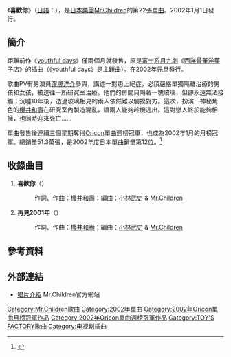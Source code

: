 {{refimprove|time=2010-07-28T01:33:15+00:00}}
{{Infobox Single 
| Name           = 喜歡你<br />{{lang|ja|君が好き}}
| Artist         = [[Mr.Children|Mr.Children]]
| Album          = [[IT'S_A_WONDERFUL_WORLD|IT'S A WONDERFUL WORLD]]
| Released       = 2002年1月1日
| Format         = [[單曲|單曲CD]]
| Recorded       = 
| Genre          = [[J-POP|J-POP]]
| Length         = 10分59秒
| Label          = [[TOY'S_FACTORY|TOY'S FACTORY]]
| Writer         = [[櫻井和壽|櫻井和壽]]
| Producer       = [[小林武史|小林武史]]
| Certification  = 雙白金（[[日本唱片協會|日本唱片協會]]）
| Chart position = * 週間最高排行第1位（[[Oricon|Oricon]]）
* 2002年1月度月間排行第1位（[[Oricon|Oricon]]）
* 2002年度年間排行第12位（[[Oricon|Oricon]]）
| Last single    = [[youthful_days|youthful days]]<br />（2001年）
| This single    = '''喜歡你'''<br />（2002年）
| Next single    = [[Any|Any]]<br />（2002年）
| Misc           = 
}}
《'''喜歡你'''》（[[日語|日語]]：{{lang|ja|'''君が好き'''}}），是[[日本|日本]][[樂團|樂團]][[Mr.Children|Mr.Children]]的第22張[[單曲|單曲]]。2002年1月1日發行。

==簡介==
距離前作《[[youthful_days|youthful days]]》僅兩個月就發售，原是[[富士電視台|富士系]][[富士電視台週一晚間九點連續劇|月九劇]]《[[西洋骨董洋菓子店_(電視劇)|西洋骨董洋菓子店]]》的插曲（《youthful days》是主題曲）。在2002年[[元旦|元旦]]發行。

歌曲PV有男演員[[窪塚洋介|窪塚洋介]]參與，講述一對患上絕症，必須嚴格單獨隔離治療的男孩和女孩，被送往一所研究室治療。他們的房間只隔著一塊玻璃，但卻永遠無法接觸；沉睡10年後，透過玻璃相見的兩人依然難以觸摸對方。這次，扮演一神秘角色的[[櫻井和壽|櫻井和壽]]在研究室內製造混亂，讓兩人能夠趁機逃出。這對戀人終於能夠相擁，也同時迎來死亡……

單曲發售後連續三個星期奪得[[Oricon|Oricon]]單曲週榜冠軍，也成為2002年1月的月榜冠軍。總銷量51.3萬張，是2002年度日本單曲銷量第12位。<ref>{{Cite web |url=http://www.musictvprogram.com/corner-ranking-2002.html |script-title=ja:2002年間シングルランキング TOP100 |access-date=2010-07-27 |archive-url=https://web.archive.org/web/20070517200122/http://www.musictvprogram.com/corner-ranking-2002.html |archive-date=2007-05-17 |dead-url=yes }}</ref>

==收錄曲目==
# '''喜歡你'''（{{lang|ja|君が好き}}）
#:作詞、作曲：[[櫻井和壽|櫻井和壽]]；編曲：[[小林武史|小林武史]] & [[Mr.Children|Mr.Children]]
# '''再見2001年'''（{{lang|ja|さよなら2001年}}）
#:作詞、作曲：[[櫻井和壽|櫻井和壽]]；編曲：[[小林武史|小林武史]] & [[Mr.Children|Mr.Children]]

==參考資料==
{{reflist}}

==外部連結==
*[http://www.mrchildren.jp/disco/single/single22.html 唱片介紹]{{Wayback|url=http://www.mrchildren.jp/disco/single/single22.html |date=20190818140156 }} Mr.Children官方網站

{{Mr.Children}}
{{Oricon單曲月榜冠軍 (2000年代前期)|2002年1月}}
{{Oricon單曲週榜冠軍 (2002年)|2002年1月14日—1月21日，共2週}}

{{DEFAULTSORT:Kimi ga Suki}}
[[Category:Mr.Children歌曲|Category:Mr.Children歌曲]]
[[Category:2002年單曲|Category:2002年單曲]]
[[Category:2002年Oricon單曲月榜冠軍作品|Category:2002年Oricon單曲月榜冠軍作品]]
[[Category:2002年Oricon單曲週榜冠軍作品|Category:2002年Oricon單曲週榜冠軍作品]]
[[Category:TOY'S_FACTORY歌曲|Category:TOY'S FACTORY歌曲]]
[[Category:电视剧插曲|Category:电视剧插曲]]